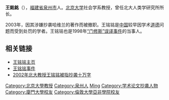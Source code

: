'''王銘銘'''（{{bd|1962年||catIdx=W}}），[[福建省|福建省]][[泉州市|泉州市]]人。[[北京大学|北京大学]]社会学系教授，曾任北大人类学研究所所长。

2003年，因其涉嫌抄袭哈维兰的著作而被撤职。王铭铭是[[中国|中国]]较早因学术[[道德|道德]]问题而受到处罚的学者。王铭铭也是1998年[[“门修斯”误译事件|“门修斯”误译事件]]的当事人。

==相关链接==
*[http://www.disa.pku.edu.cn/teacher/personindex.php?name=%CD%F5%C3%FA%C3%FA 王铭铭主页]{{Wayback|url=http://www.disa.pku.edu.cn/teacher/personindex.php?name=%CD%F5%C3%FA%C3%FA |date=20080520235028 }}
*[http://news.sohu.com/08/84/subject147778408.shtml 王铭铭事件]{{Wayback|url=http://news.sohu.com/08/84/subject147778408.shtml |date=20090217081749 }}
*[http://book.ifeng.com/special/zhuxueqin/content-1/detail_2010_07/12/1757469_0.shtml 2002年北大教授王铭铭被指抄袭十万字]{{Wayback|url=http://book.ifeng.com/special/zhuxueqin/content-1/detail_2010_07/12/1757469_0.shtml |date=20100718155229 }}

{{china-bio-stub}}
{{normdaten}}
{{DEFAULTSORT:Wang mingming}}
[[Category:北京大學教授|Category:北京大學教授]]
[[Category:泉州人|Category:泉州人]]
[[Category:王姓|Ming]]
[[Category:学术论文抄袭人物|Category:学术论文抄袭人物]]
[[Category:廈門大學校友|Category:廈門大學校友]]
[[Category:倫敦大學亞非學院校友|Category:倫敦大學亞非學院校友]]